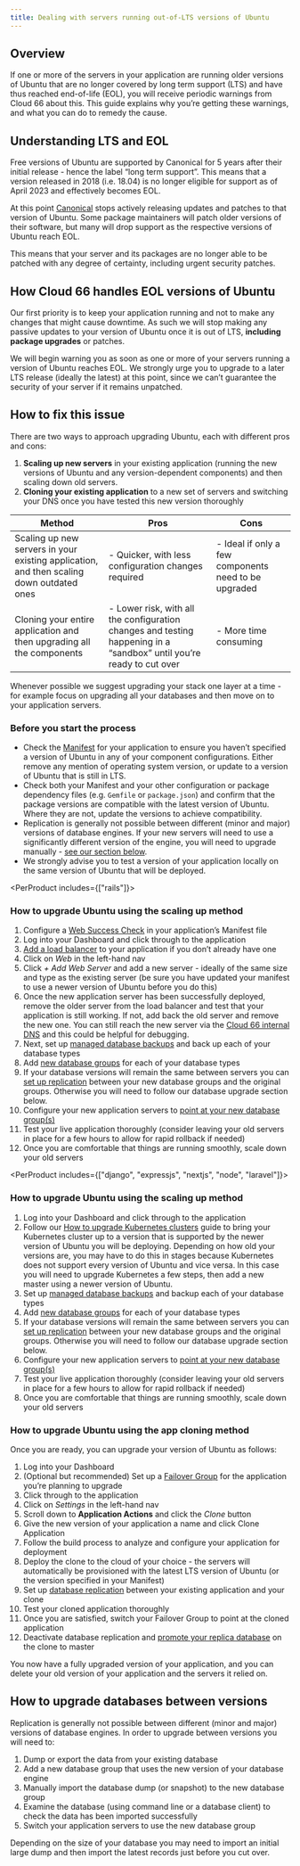 ```yaml
---
title: Dealing with servers running out-of-LTS versions of Ubuntu
---
```


## Overview

If one or more of the servers in your application are running older versions of Ubuntu that are no longer covered by long term support (LTS) and have thus reached end-of-life (EOL), you will receive periodic warnings from Cloud 66 about this. This guide explains why you’re getting these warnings, and what you can do to remedy the cause.

## Understanding LTS and EOL

Free versions of Ubuntu are supported by Canonical for 5 years after their initial release - hence the label “long term support”. This means that a version released in 2018 (i.e. 18.04) is no longer eligible for support as of April 2023 and effectively becomes EOL.

At this point [Canonical](https://canonical.com/) stops actively releasing updates and patches to that version of Ubuntu. Some package maintainers will patch older versions of their software, but many will drop support as the respective versions of Ubuntu reach EOL.

This means that your server and its packages are no longer able to be patched with any degree of certainty, including urgent security patches. 

## How Cloud 66 handles EOL versions of Ubuntu

Our first priority is to keep your application running and not to make any changes that might cause downtime. As such we will stop making any passive updates to your version of Ubuntu once it is out of LTS, **including package upgrades** or patches. 

We will begin warning you as soon as one or more of your servers running a version of Ubuntu reaches EOL. We strongly urge you to upgrade to a later LTS release (ideally the latest) at this point, since we can’t guarantee the security of your server if it remains unpatched.

## How to fix this issue

There are two ways to approach upgrading Ubuntu, each with different pros and cons:

1. **Scaling up new servers** in your existing application (running the new versions of Ubuntu and any version-dependent components) and then scaling down old servers.
2. **Cloning your existing application** to a new set of servers and switching your DNS once you have tested this new version thoroughly

| Method | Pros | Cons |
| --- | --- | --- |
| Scaling up new servers in your existing application, and then scaling down outdated ones | - Quicker, with less configuration changes required | - Ideal if only a few components need to be upgraded | - You will need to carefully manage servers running different versions of components  |
| Cloning your entire application and then upgrading all the components | - Lower risk, with all the configuration changes and testing happening in a “sandbox” until you’re ready to cut over | - More time consuming  |

<Callout type="warning" title="Upgrade one layer at a time">
Whenever possible we suggest upgrading your stack one layer at a time - for example focus on upgrading all your databases and then move on to your application servers.
</Callout>

### Before you start the process

- Check the [Manifest](/:product/:version?/manifest/what-is-a-manifest-file) for your application to ensure you haven’t specified a version of Ubuntu in any of your component configurations. Either remove any mention of operating system version, or update to a version of Ubuntu that is still in LTS.
- Check both your Manifest and your other configuration or package dependency files (e.g. `Gemfile` or `package.json`) and confirm that the package versions are compatible with the latest version of Ubuntu. Where they are not, update the versions to achieve compatibility.
- Replication is generally not possible between different (minor and major) versions of database engines. If your new servers will need to use a significantly different version of the engine, you will need to upgrade manually - [see our section below](#how-to-upgrade-databases-between-versions).
- We strongly advise you to test a version of your application locally on the same version of Ubuntu that will be deployed.

<PerProduct includes={["rails"]}>

### How to upgrade Ubuntu using the scaling up method

1. Configure a [Web Success Check](/:product/:version?/servers/application-health-checks#configuring-web-success-checks) in your application’s Manifest file
2. Log into your Dashboard and click through to the application 
3. [Add a load balancer](/:product/:version?/load-balancers/load-balancer) to your application if you don’t already have one
4. Click on *Web* in the left-hand nav
5. Click *+ Add Web Server* and add a new server - ideally of the same size and type as the existing server (be sure you have updated your manifest to use a newer version of Ubuntu before you do this)
6. Once the new application server has been successfully deployed, remove the older server from the load balancer and test that your application is still working. If not, add back the old server and remove the new one. You can still reach the new server via the [Cloud 66 internal DNS](/:product/:version?/networking/configure-dns#browsing-your-app-via-cloud-66-dns) and this could be helpful for debugging.
7. Next, set up [managed database backups](/:product/:version?/databases/database-backups) and back up each of your database types
8. Add [new database groups](/:product/:version?/databases/attaching-multiple-databases) for each of your database types 
9. If your database versions will remain the same between servers you can [set up replication](/:product/:version?/databases/database-replication#how-it-works) between your new database groups and the original groups. Otherwise you will need to follow our database upgrade section below.
10. Configure your new application servers to [point at your new database group(s)](/:product/:version?/databases/attaching-multiple-databases#accessing-database-groups-from-an-app) 
11. Test your live application thoroughly (consider leaving your old servers in place for a few hours to allow for rapid rollback if needed)
12. Once you are comfortable that things are running smoothly, scale down your old servers

</PerProduct>

<PerProduct includes={["django", "expressjs", "nextjs", "node", "laravel"]}>

### How to upgrade Ubuntu using the scaling up method

1. Log into your Dashboard and click through to the application 
2. Follow our [How to upgrade Kubernetes clusters](/:product/:version?/build-and-config/upgrading-cluster#upgrading-your-cluster-without-downtime) guide to bring your Kubernetes cluster up to a version that is supported by the newer version of Ubuntu you will be deploying. Depending on how old your versions are, you may have to do this in stages because Kubernetes does not support every version of Ubuntu and vice versa. In this case you will need to upgrade Kubernetes a few steps, then add a new master using a newer version of Ubuntu. 
3. Set up [managed database backups](/:product/:version?/databases/database-backups) and backup each of your database types
4. Add [new database groups](/:product/:version?/databases/attaching-multiple-databases) for each of your database types 
5. If your database versions will remain the same between servers you can [set up replication](/:product/:version?/databases/database-replication#how-it-works) between your new database groups and the original groups. Otherwise you will need to follow our database upgrade section below.
6. Configure your new application servers to [point at your new database group(s)](/:product/:version?/databases/attaching-multiple-databases#accessing-database-groups-from-an-app) 
7. Test your live application thoroughly (consider leaving your old servers in place for a few hours to allow for rapid rollback if needed)
8. Once you are comfortable that things are running smoothly, scale down your old servers

</PerProduct>

### How to upgrade Ubuntu using the app cloning method

Once you are ready, you can upgrade your version of Ubuntu as follows:

1. Log into your Dashboard 
2. (Optional but recommended) Set up a [Failover Group](/:product/:version?/failover-groups/failover-groups) for the application you’re planning to upgrade
3. Click through to the application
4. Click on *Settings* in the left-hand nav
5. Scroll down to **Application Actions** and click the *Clone* button
6. Give the new version of your application a name and click Clone Application
7. Follow the build process to analyze and configure your application for deployment
8. Deploy the clone to the cloud of your choice - the servers will automatically be provisioned with the latest LTS version of Ubuntu (or the version specified in your Manifest)
9. Set up [database replication](/:product/:version?/databases/database-replication#between-applications) between your existing application and your clone
10. Test your cloned application thoroughly 
11. Once you are satisfied, switch your Failover Group to point at the cloned application 
12. Deactivate database replication and [promote your replica database](/:product/:version?/toolbelt/_databases-promote-replica) on the clone to master

You now have a fully upgraded version of your application, and you can delete your old version of your application and the servers it relied on.

## How to upgrade databases between versions

Replication is generally not possible between different (minor and major) versions of database engines. In order to upgrade between versions you will need to:

1. Dump or export the data from your existing database 
2. Add a new database group that uses the new version of your database engine
3. Manually import the database dump (or snapshot) to the new database group
4. Examine the database (using command line or a database client) to check the data has been imported successfully
5. Switch your application servers to use the new database group

Depending on the size of your database you may need to import an initial large dump and then import the latest records just before you cut over.
